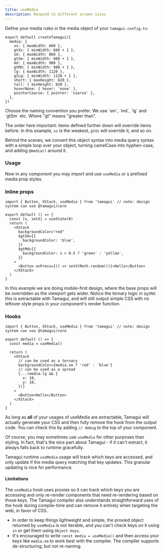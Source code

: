 ```yaml
---
title: useMedia
description: Respond to different screen sizes
---
```


Define your media rules in the media object of your `tamagui.config.ts`:

```tsx line=2-6
export default createTamagui({
  media: {
    xs: { maxWidth: 660 },
    gtXs: { minWidth: 660 + 1 },
    sm: { maxWidth: 860 },
    gtSm: { minWidth: 860 + 1 },
    md: { maxWidth: 980 },
    gtMd: { minWidth: 980 + 1 },
    lg: { maxWidth: 1120 },
    gtLg: { minWidth: 1120 + 1 },
    short: { maxHeight: 820 },
    tall: { minHeight: 820 },
    hoverNone: { hover: 'none' },
    pointerCoarse: { pointer: 'coarse' },
  },
})
```

<Notice theme="blue">
  Choose the naming convention you prefer. We use `sm`, `md`, `lg` and `gtSm` etc. Where "gt" means "greater than".
</Notice>

The order here important: items defined further down will override items before. In this example, `xs` is the weakest, `gtXs` will override it, and so on.

Behind the scenes, we convert this object syntax into media query syntax with a simple loop over your object, turning camelCase into hyphen-case, and adding `@media()` around it.

### Usage

Now in any component you may import and use `useMedia` or `$` prefixed media prop styles.

### Inline props

```tsx
import { Button, XStack, useMedia } from 'tamagui' // note: design system can use @tamagui/core

export default () => {
  const [x, setX] = useState(0)
  return (
    <XStack
      backgroundColor="red"
      $gtSm={{
        backgroundColor: 'blue',
      }}
      $gtMd={{
        backgroundColor: x > 0.5 ? 'green' : 'yellow',
      }}
    >
      <Button onPress={() => setX(Math.random())}>Hello</Button>
    </XStack>
  )
}
```

In this example we are doing mobile-first design, where the base props will be overridden as the viewport gets wider. Notice the ternary logic in `$gtMd`: this is extractable with Tamagui, and will still output simple CSS with no leftover style props in your component's render function.

### Hooks

```tsx
import { Button, XStack, useMedia } from 'tamagui' // note: design system can use @tamagui/core

export default () => {
  const media = useMedia()

  return (
    <XStack
      // can be used as a ternary
      backgroundColor={media.sm ? 'red' : 'blue'}
      // can be used as a spread
      {...(media.lg && {
        x: 10,
        y: 10,
      })}
    >
      <Button>Hello</Button>
    </XStack>
  )
}
```

As long as **all** of your usages of useMedia are extractable, Tamagui will actually generate your CSS and then fully remove the hook from the output code. You can check this by adding `// debug` to the top of your component.

Of course, you may sometimes use `useMedia` for other purposes than styling. In fact, that's the nice part about Tamagui - if it can't extract, it always falls back to runtime gracefully.

Tamagui runtime `useMedia` usage will track which keys are accessed, and only update if the media query matching that key updates. This granular updating is nice for performance.

#### Limitations

The `useMedia` hook uses proxies so it can track which keys you are accessing and only re-render components that need re-rendering based on those keys. The Tamagui compiler also understands straightforward uses of the hook during compile-time and can remove it entirely when targeting the web, in favor of CSS.

- In order to keep things lightweight and simple, the proxied object returned by `useMedia` is not iterable, and you can't check keys on it using `in` or get them using `Object.keys`.
- It's encouraged to write `const media = useMedia()` and then access your keys like `media.sm` to work best with the compiler. The compiler supports de-structuring, but not re-naming.
